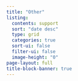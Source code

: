 ```yaml
---
title: "Other"
listing:
  contents: support
  sort: "date desc"
  type: grid
  categories: true
  sort-ui: false
  filter-ui: false
  image-height: "0"
page-layout: full
title-block-banner: true
---
```

<script src="../scripts/myscript.js"></script>